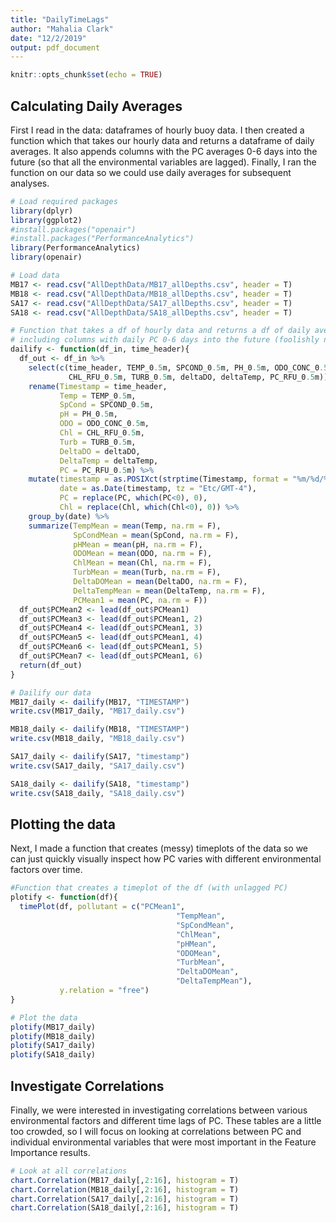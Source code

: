 ```yaml
---
title: "DailyTimeLags"
author: "Mahalia Clark"
date: "12/2/2019"
output: pdf_document
---
```


```r
knitr::opts_chunk$set(echo = TRUE)
```

## Calculating Daily Averages

First I read in the data: dataframes of hourly buoy data. I then created a function which that takes our hourly data and returns a dataframe of daily averages. It also appends columns with the PC averages 0-6 days into the future (so that all the environmental variables are lagged). Finally, I ran the function on our data so we could use daily averages for subsequent analyses.

```r
# Load required packages
library(dplyr)
library(ggplot2)
#install.packages("openair")
#install.packages("PerformanceAnalytics")
library(PerformanceAnalytics)
library(openair)

# Load data
MB17 <- read.csv("AllDepthData/MB17_allDepths.csv", header = T)
MB18 <- read.csv("AllDepthData/MB18_allDepths.csv", header = T)
SA17 <- read.csv("AllDepthData/SA17_allDepths.csv", header = T)
SA18 <- read.csv("AllDepthData/SA18_allDepths.csv", header = T)

# Function that takes a df of hourly data and returns a df of daily averages,
# including columns with daily PC 0-6 days into the future (foolishly named PC1-7).
dailify <- function(df_in, time_header){
  df_out <- df_in %>%
    select(c(time_header, TEMP_0.5m, SPCOND_0.5m, PH_0.5m, ODO_CONC_0.5m, 
             CHL_RFU_0.5m, TURB_0.5m, deltaDO, deltaTemp, PC_RFU_0.5m)) %>%
    rename(Timestamp = time_header,
           Temp = TEMP_0.5m, 
           SpCond = SPCOND_0.5m, 
           pH = PH_0.5m,
           ODO = ODO_CONC_0.5m,
           Chl = CHL_RFU_0.5m,
           Turb = TURB_0.5m,
           DeltaDO = deltaDO,
           DeltaTemp = deltaTemp,
           PC = PC_RFU_0.5m) %>%
    mutate(timestamp = as.POSIXct(strptime(Timestamp, format = "%m/%d/%Y %H:%M", tz = "Etc/GMT-4")),
           date = as.Date(timestamp, tz = "Etc/GMT-4"), 
           PC = replace(PC, which(PC<0), 0), 
           Chl = replace(Chl, which(Chl<0), 0)) %>% 
    group_by(date) %>%
    summarize(TempMean = mean(Temp, na.rm = F), 
              SpCondMean = mean(SpCond, na.rm = F), 
              pHMean = mean(pH, na.rm = F),
              ODOMean = mean(ODO, na.rm = F),
              ChlMean = mean(Chl, na.rm = F), 
              TurbMean = mean(Turb, na.rm = F),
              DeltaDOMean = mean(DeltaDO, na.rm = F), 
              DeltaTempMean = mean(DeltaTemp, na.rm = F), 
              PCMean1 = mean(PC, na.rm = F))
  df_out$PCMean2 <- lead(df_out$PCMean1)
  df_out$PCMean3 <- lead(df_out$PCMean1, 2)
  df_out$PCMean4 <- lead(df_out$PCMean1, 3)
  df_out$PCMean5 <- lead(df_out$PCMean1, 4)
  df_out$PCMean6 <- lead(df_out$PCMean1, 5)
  df_out$PCMean7 <- lead(df_out$PCMean1, 6)
  return(df_out)
}

# Dailify our data
MB17_daily <- dailify(MB17, "TIMESTAMP")
write.csv(MB17_daily, "MB17_daily.csv")

MB18_daily <- dailify(MB18, "TIMESTAMP")
write.csv(MB18_daily, "MB18_daily.csv")

SA17_daily <- dailify(SA17, "timestamp")
write.csv(SA17_daily, "SA17_daily.csv")

SA18_daily <- dailify(SA18, "timestamp")
write.csv(SA18_daily, "SA18_daily.csv")

```

## Plotting the data

Next, I made a function that creates (messy) timeplots of the data so we can just quickly visually inspect how PC varies with different environmental factors over time.

```r
#Function that creates a timeplot of the df (with unlagged PC)
plotify <- function(df){
  timePlot(df, pollutant = c("PCMean1",
                                     "TempMean", 
                                     "SpCondMean",
                                     "ChlMean",
                                     "pHMean", 
                                     "ODOMean",
                                     "TurbMean",
                                     "DeltaDOMean",
                                     "DeltaTempMean"),
           y.relation = "free")
}

# Plot the data
plotify(MB17_daily)
plotify(MB18_daily)
plotify(SA17_daily)
plotify(SA18_daily)
```

## Investigate Correlations

Finally, we were interested in investigating correlations between various environmental factors and different time lags of PC. These tables are a little too crowded, so I will focus on looking at correlations between PC and individual environmental variables that were most important in the Feature Importance results.

```r
# Look at all correlations
chart.Correlation(MB17_daily[,2:16], histogram = T)
chart.Correlation(MB18_daily[,2:16], histogram = T)
chart.Correlation(SA17_daily[,2:16], histogram = T)
chart.Correlation(SA18_daily[,2:16], histogram = T)
```

